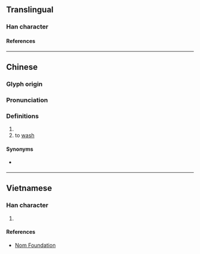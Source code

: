 {{character info}}
==Translingual==

===Han character===
{{Han char|rn=85|rad=水|as=10|sn=13|four=37136|canj=EEII|ids=⿰氵蚤}}

====References====
{{Han ref|kx=0639.350|dkj=17945|dj=1046.230|hdz=31711.070|uh=6E9E}}

----

==Chinese==
{{zh-forms}}

===Glyph origin===
{{Han etym}}

===Pronunciation===
{{zh-pron
|m=sāo
|c=sou1
|mc=y
|oc=y
|ma=
|cat=v
}}

===Definitions===
{{zh-hanzi}}

# {{zh-used in|溞溞|[[sound]] of [[rinsing]] [[rice]]}}
# to [[wash]]

====Synonyms====
* {{q|to wash}} {{zh-l|洗}}

----

==Vietnamese==

===Han character===
{{vi-readings|rs=水10|reading=tao}}

# {{rfdef|vi|sort=水10}}

====References====
* [http://nomfoundation.org/common/nom_details.php?codepoint=6e9e Nom Foundation]